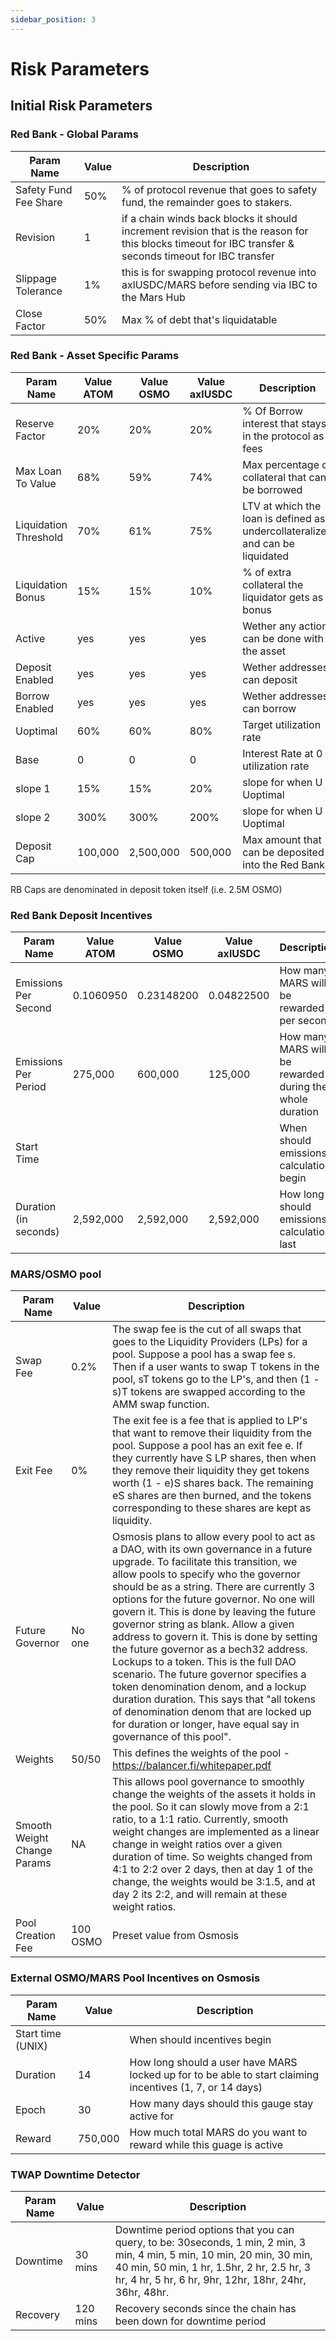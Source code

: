 ```yaml
---
sidebar_position: 3
---
```




# Risk Parameters

## Initial Risk Parameters

### Red Bank - Global Params

| Param Name  | Value  | Description  |
|---|---|---|
| Safety Fund Fee Share  | 50%  | % of protocol revenue that goes to safety fund, the remainder goes to stakers.  |
| Revision  | 1  | if a chain winds back blocks it should increment revision that is the reason for this blocks timeout for IBC transfer & seconds timeout for IBC transfer  |
| Slippage Tolerance  | 1%  | this is for swapping protocol revenue into axlUSDC/MARS before sending via IBC to the Mars Hub  |
| Close Factor  | 50%  | Max % of debt that's liquidatable  |

### Red Bank - Asset Specific Params

| Param Name  | Value ATOM   | Value OSMO  | Value axlUSDC  | Description  |
|---|---|---|---|---|
| Reserve Factor  | 20%  | 20%  | 20%  | % Of Borrow interest that stays in the protocol as fees  |
| Max Loan To Value  | 68%  | 59%  | 74%  | Max percentage of collateral that can be borrowed  |
| Liquidation Threshold  | 70%  | 61%  | 75%  | LTV at which the loan is defined as undercollateralized and can be liquidated  |
| Liquidation Bonus  | 15%  | 15%  | 10%  | % of extra collateral the liquidator gets as a bonus  |
| Active  | yes  | yes  | yes  | Wether any action can be done with the asset  |
| Deposit Enabled  | yes  | yes  | yes  | Wether addresses can deposit  |
| Borrow Enabled  | yes  | yes  | yes  | Wether addresses can borrow  |
| Uoptimal  | 60%  | 60%  | 80%  | Target utilization rate  |
| Base  | 0  | 0  | 0  | Interest Rate at 0 utilization rate  |
| slope 1  | 15%  | 15%  | 20%  | slope for when U < Uoptimal  |
| slope 2  | 300%  | 300%  | 200%  | slope for when U > Uoptimal  |
| Deposit Cap   | 100,000  | 2,500,000  | 500,000  | Max amount that can be deposited into the Red Bank  |

<Admonition type="info" title="NOTE">
RB Caps are denominated in deposit token itself (i.e. 2.5M OSMO)
</Admonition>

### Red Bank Deposit Incentives

| Param Name  | Value ATOM   | Value OSMO  | Value axlUSDC  | Description  |
|---|---|---|---|---|
| Emissions Per Second   | 0.1060950  | 0.23148200  | 0.04822500  | How many MARS will be rewarded per second   |
| Emissions Per Period   | 275,000  | 600,000  | 125,000  | How many MARS will be rewarded during the whole duration  |
| Start Time   |  |  |  | When should emissions calculation begin   |
| Duration (in seconds)    | 2,592,000  | 2,592,000  | 2,592,000  | How long should emissions calculations last   |

### MARS/OSMO pool

| Param Name  | Value  | Description  |
|---|---|---|
| Swap Fee   | 0.2%  | The swap fee is the cut of all swaps that goes to the Liquidity Providers (LPs) for a pool. Suppose a pool has a swap fee s. Then if a user wants to swap T tokens in the pool, sT tokens go to the LP's, and then (1 - s)T tokens are swapped according to the AMM swap function.  |
| Exit Fee   | 0%  | The exit fee is a fee that is applied to LP's that want to remove their liquidity from the pool. Suppose a pool has an exit fee e. If they currently have S LP shares, then when they remove their liquidity they get tokens worth (1 - e)S shares back. The remaining eS shares are then burned, and the tokens corresponding to these shares are kept as liquidity.  |
| Future Governor   | No one  | Osmosis plans to allow every pool to act as a DAO, with its own governance in a future upgrade. To facilitate this transition, we allow pools to specify who the governor should be as a string. There are currently 3 options for the future governor. No one will govern it. This is done by leaving the future governor string as blank. Allow a given address to govern it. This is done by setting the future governor as a bech32 address. Lockups to a token. This is the full DAO scenario. The future governor specifies a token denomination denom, and a lockup duration duration. This says that "all tokens of denomination denom that are locked up for duration or longer, have equal say in governance of this pool".  |
| Weights   | 50/50  | This defines the weights of the pool - https://balancer.fi/whitepaper.pdf  |
| Smooth Weight Change Params    | NA  | This allows pool governance to smoothly change the weights of the assets it holds in the pool. So it can slowly move from a 2:1 ratio, to a 1:1 ratio. Currently, smooth weight changes are implemented as a linear change in weight ratios over a given duration of time. So weights changed from 4:1 to 2:2 over 2 days, then at day 1 of the change, the weights would be 3:1.5, and at day 2 its 2:2, and will remain at these weight ratios.   |
| Pool Creation Fee    | 100 OSMO  | Preset value from Osmosis   |

### External OSMO/MARS Pool Incentives on Osmosis 

| Param Name  | Value  | Description  |
|---|---|---|
| Start time (UNIX)   |   | When should incentives begin   |
| Duration   | 14  | How long should a user have MARS locked up for to be able to start claiming incentives (1, 7, or 14 days)   |
| Epoch  | 30  | How many days should this gauge stay active for   |
| Reward  | 750,000  | How much total MARS do you want to reward while this guage is active   |

### TWAP Downtime Detector 

| Param Name  | Value  | Description  |
|---|---|---|
| Downtime   | 30 mins  | Downtime period options that you can query, to be: 30seconds, 1 min, 2 min, 3 min, 4 min, 5 min, 10 min, 20 min, 30 min, 40 min, 50 min, 1 hr, 1.5hr, 2 hr, 2.5 hr, 3 hr, 4 hr, 5 hr, 6 hr, 9hr, 12hr, 18hr, 24hr, 36hr, 48hr.   |
| Recovery   | 120 mins  | Recovery seconds since the chain has been down for downtime period    |




